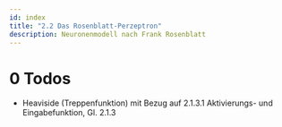 ```yaml
---
id: index
title: "2.2 Das Rosenblatt-Perzeptron"
description: Neuronenmodell nach Frank Rosenblatt
---
```


# 0 Todos
 - Heaviside (Treppenfunktion) mit Bezug auf 2.1.3.1 Aktivierungs- und Eingabefunktion, Gl. 2.1.3
